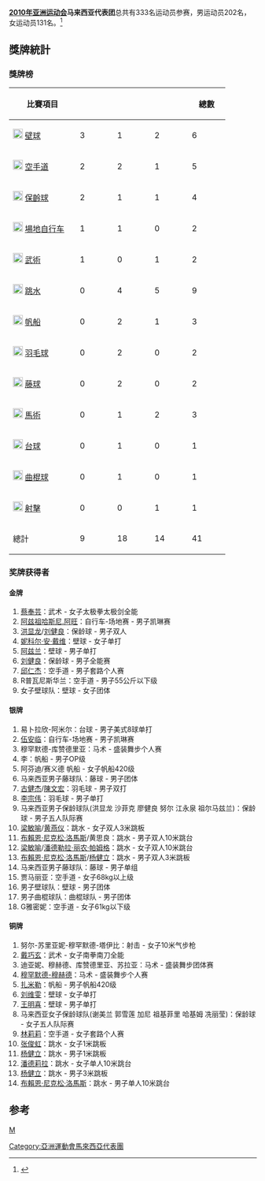 {{Infobox Country Asian Games
|NOC=MAS
|year=2010
|competitors= 325 
|sports=27
|flagbearer=[[古健傑|古健傑]]（[[羽毛球|羽毛球]]）
|gold=9
|silver=18
|bronze=14
|total=41
|rank=10
}}
'''[[2010年亚洲运动会|2010年亚洲运动会]]马来西亚代表团'''总共有333名运动员参赛，男运动员202名，女运动员131名。<ref>{{Cite web |url=http://www.gz2010.cn/info/CHN_CHN/ZZ/ZZE130B_@@@@@@@@@@@@@@@@@CHN_NOC=MAS.html |title=第16届亚洲运动会官方网站-马来西亚参赛项目 |accessdate=2010-11-17 |archive-date=2010-11-26 |archive-url=https://web.archive.org/web/20101126094142/http://www.gz2010.cn/info/CHN_CHN/ZZ/ZZE130B_@@@@@@@@@@@@@@@@@CHN_NOC=MAS.html |dead-url=no }}</ref>

== 獎牌統計 ==
=== 獎牌榜 ===
{| class="wikitable" style="text-align:center; font-size:90%"
|-
! width=120| 比賽項目
|bgcolor=gold width=60| {{gold medal}} || bgcolor=silver width=60| {{silver medal}} || bgcolor=#cc9966 width=60|  {{bronze medal}} 
! width=60| 總數
|-
|align=left| [[File:Squash_pictogram.svg|20px]] [[2010年亞洲運動會壁球比賽|壁球]] || 3 || 1 || 2 || 6
|-
|align=left| [[File:Karate_pictogram.svg|20px]] [[2010年亞洲運動會空手道比賽|空手道]] || 2 || 2 || 1 || 5
|-
|align=left| [[File:Bowling_pictogram.svg|20px]] [[2010年亞洲運動會保齡球比賽|保齡球]] || 2 || 1 || 1 || 4
|-
|align=left| [[File:Cycling_(track)_pictogram.svg|20px]] [[2010年亞洲運動會自行车比賽|場地自行车]] || 1 || 1 || 0 || 2
|-
|align=left| [[File:Wushu_pictogram.svg|20px]] [[2010年亞洲運動會武術比賽|武術]] || 1 || 0 || 1 || 2
|-
|align=left| [[File:Diving_pictogram.svg|20px]] [[2010年亞洲運動會跳水比賽|跳水]] || 0 || 4 || 5 || 9
|-
|align=left| [[File:Sailing_pictogram.svg|20px]] [[2010年亞洲運動會帆船比賽|帆船]] || 0 || 2 || 1 || 3
|-
|align=left| [[File:Badminton_pictogram.svg|20px]] [[2010年亞洲運動會羽毛球比賽|羽毛球]] || 0 || 2 || 0 || 2
|-
|align=left| [[File:Sepaktakraw_pictogram.jpg|20px]] [[2010年亞洲運動會藤球比賽|藤球]] || 0 || 2 || 0 || 2
|-
|align=left| [[File:Equestrian_Vaulting_pictogram.svg|20px]] [[2010年亞洲運動會馬術比賽|馬術]] || 0 || 1 || 2 || 3
|-
|align=left| [[File:Billard_pictogram.jpg|20px]] [[2010年亞洲運動會台球比賽|台球]] || 0 || 1 || 0 || 1
|-
|align=left| [[File:Field_hockey_pictogram.svg|20px]] [[2010年亞洲運動會曲棍球比賽|曲棍球]] || 0 || 1 || 0 || 1
|-
|align=left| [[File:Shooting_pictogram.svg|20px]] [[2010年亞洲運動會射擊比賽|射擊]] || 0 || 0 || 1 || 1
|-
! 總計 || 9 || 18 || 14 || 41
|}

===奖牌获得者===
====金牌====
#[[蔡奉芸|蔡奉芸]]：武术 - 女子太极拳太极剑全能
#[[阿兹祖哈斯尼阿旺|阿兹祖哈斯尼.阿旺]]：自行车-场地赛 - 男子凯琳赛
#[[洪显龙|洪显龙]]/[[刘健良|刘健良]]：保龄球 - 男子双人
#[[妮科尔·安·戴维|妮科尔·安·戴维]]：壁球 - 女子单打
#[[阿兹兰|阿兹兰]]：壁球 - 男子单打
#[[刘健良|刘健良]]：保龄球 - 男子全能赛
#[[邱仁杰|邱仁杰]]：空手道 - 男子套路个人赛
#R普瓦尼斯华兰：空手道 - 男子55公斤以下级
#女子壁球队：壁球 - 女子团体

====银牌====
#易卜拉欣-阿米尔：台球 - 男子美式8球单打
#[[伍安临|伍安临]]：自行车-场地赛 - 男子凯琳赛
#穆罕默德-库赞德里亚：马术 - 盛装舞步个人赛
#李：帆船 - 男子OP级
#阿芬迪/赛义德	帆船 - 女子帆船420级  
#马来西亚男子藤球队：藤球 - 男子团体 
#[[古健杰|古健杰]]/[[陳文宏_(羽毛球運動員)|陳文宏]]：羽毛球 - 男子双打
#[[李宗伟|李宗伟]]：羽毛球 - 男子单打
#马来西亚男子保龄球队(洪显龙 沙菲克 廖健良 努尔 江永泉 祖尔马兹兰)：保龄球 - 男子五人队际赛
#[[梁敏喻|梁敏喻]]/[[黄燕仪|黄燕仪]]：跳水 - 女子双人3米跳板
#[[布賴恩·尼克松·洛馬斯|布賴恩·尼克松·洛馬斯]]/黄思良：跳水 - 男子双人10米跳台
#[[梁敏喻|梁敏喻]]/[[潘德勒拉·丽农·帕姆格|潘德勒拉·丽农·帕姆格]]：跳水 - 女子双人10米跳台
#[[布賴恩·尼克松·洛馬斯|布賴恩·尼克松·洛馬斯]]/[[杨健立|杨健立]]：跳水 - 男子双人3米跳板
#马来西亚男子藤球队：藤球 - 男子单组 
#贾马丽亚：空手道 - 女子68kg以上级
#男子壁球队：壁球 - 男子团体
#男子曲棍球队：曲棍球队 - 男子团体
#G雅密妮：空手道 - 女子61kg以下级

====铜牌====
#努尔-苏里亚妮-穆罕默德-塔伊比：射击 - 女子10米气步枪
#[[戴巧玄|戴巧玄]]：武术 - 女子南拳南刀全能
#迪亚妮、穆赫德、库赞德里亚、苏拉亚：马术 - 盛装舞步团体赛  
#[[穆罕默德-穆赫德|穆罕默德-穆赫德]]：马术 - 盛装舞步个人赛 
#[[扎米勒|扎米勒]]：帆船 - 男子帆船420级
#[[刘维雯|刘维雯]]：壁球 - 女子单打
#[[王明喜|王明喜]]：壁球 - 男子单打
#马来西亚女子保龄球队(谢美兰 郭雪莲 加尼 祖基菲里 哈基姆 冼丽莹)：保龄球 - 女子五人队际赛
#[[林莉莉|林莉莉]]：空手道 - 女子套路个人赛
#[[张俊虹|张俊虹]]：跳水 - 女子1米跳板
#[[杨健立|杨健立]]：跳水 - 男子1米跳板
#[[潘德莉拉|潘德莉拉]]：跳水 - 女子单人10米跳台
#[[杨健立|杨健立]]：跳水 - 男子3米跳板
#[[布賴恩·尼克松·洛馬斯|布賴恩·尼克松·洛馬斯]]：跳水 - 男子单人10米跳台

==参考==
<references/>

{{2010年亞洲運動會代表團}}

[[分类:2010年亚洲运动会代表团|M]]
[[Category:亞洲運動會馬來西亞代表團|Category:亞洲運動會馬來西亞代表團]]